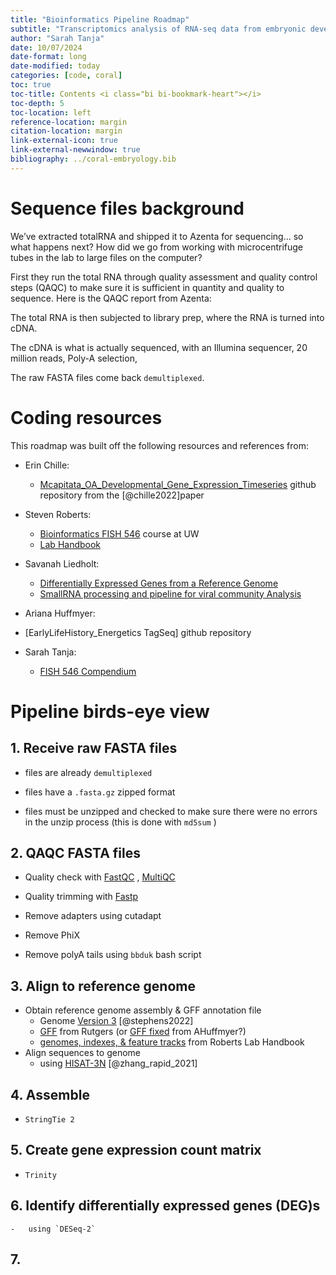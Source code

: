 ```yaml
---
title: "Bioinformatics Pipeline Roadmap"
subtitle: "Transcriptomics analysis of RNA-seq data from embryonic development of Montipora capitata rice corals exposed to PVC leachate"
author: "Sarah Tanja"
date: 10/07/2024
date-format: long
date-modified: today
categories: [code, coral]
toc: true
toc-title: Contents <i class="bi bi-bookmark-heart"></i>
toc-depth: 5
toc-location: left
reference-location: margin
citation-location: margin
link-external-icon: true
link-external-newwindow: true
bibliography: ../coral-embryology.bib
---
```


# Sequence files background

We've extracted totalRNA and shipped it to Azenta for sequencing... so what happens next? How did we go from working with microcentrifuge tubes in the lab to large files on the computer?

First they run the total RNA through quality assessment and quality control steps (QAQC) to make sure it is sufficient in quantity and quality to sequence. Here is the QAQC report from Azenta:

The total RNA is then subjected to library prep, where the RNA is turned into cDNA.

The cDNA is what is actually sequenced, with an Illumina sequencer, 20 million reads, Poly-A selection,

The raw FASTA files come back `demultiplexed`.

# Coding resources

This roadmap was built off the following resources and references from:

-   Erin Chille:

    -   [Mcapitata_OA_Developmental_Gene_Expression_Timeseries](https://github.com/echille/Mcapitata_OA_Developmental_Gene_Expression_Timeseries) github repository from the [@chille2022]paper

-   Steven Roberts:

    -   [Bioinformatics FISH 546](https://sr320.github.io/course-fish546-2023/schedule.html) course at UW
    -   [Lab Handbook](https://robertslab.github.io/resources/)

-   Savanah Liedholt:

    -   [Differentially Expressed Genes from a Reference Genome](https://notion.so/Differentially-Expressed-Genes-From-Reference-Genome-35267b46f51d4383b4b70bb3796d28c9)
    -   [SmallRNA processing and pipeline for viral community Analysis](https://www.notion.so/SmallRNA-processing-and-pipeline-for-viral-community-Analysis-1f7f48c35d9e482597685354222c1852)

-   Ariana Huffmyer:

-   \[EarlyLifeHistory_Energetics TagSeq\] github repository

-   Sarah Tanja:

    -   [FISH 546 Compendium](https://rpubs.com/sarah_tanja/1048844)

# Pipeline birds-eye view

## 1. Receive raw FASTA files

-   files are already `demultiplexed`

-   files have a `.fasta.gz` zipped format

-   files must be unzipped and checked to make sure there were no errors in the unzip process (this is done with `md5sum` )

## 2. QAQC FASTA files

-   Quality check with [FastQC](https://www.bioinformatics.babraham.ac.uk/projects/fastqc/) , [MultiQC](https://multiqc.info/)

-   Quality trimming with [Fastp](https://github.com/OpenGene/fastp)

-   Remove adapters using cutadapt

-   Remove PhiX

-   Remove polyA tails using `bbduk` bash script

## 3. Align to reference genome

-   Obtain reference genome assembly & GFF annotation file
    -   Genome [Version 3](http://cyanophora.rutgers.edu/montipora/) [@stephens2022]
    -   [GFF](http://cyanophora.rutgers.edu/montipora/Montipora_capitata_HIv3.genes.gff3.gz) from Rutgers (or [GFF fixed](https://github.com/AHuffmyer/EarlyLifeHistory_Energetics/raw/master/Mcap2020/Data/TagSeq/Montipora_capitata_HIv3.genes_fixed.gff3.gz) from AHuffmyer?)
    -   [genomes, indexes, & feature tracks](https://robertslab.github.io/resources/Genomic-Resources/#montipora-capitata) from Roberts Lab Handbook
-   Align sequences to genome
    -   using [HISAT-3N](https://daehwankimlab.github.io/hisat2/hisat-3n/) [@zhang_rapid_2021]

## 4. Assemble

-   `StringTie 2`

## 5. Create gene expression count matrix

-   `Trinity`

## 6. Identify differentially expressed genes (DEG)s

```         
-   using `DESeq-2`
```

## 7.
